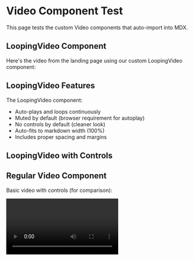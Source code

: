# Video Component Test

This page tests the custom Video components that auto-import into MDX.

## LoopingVideo Component

Here's the video from the landing page using our custom LoopingVideo component:

<LoopingVideo url="https://res.cloudinary.com/dfnq1g0fu/video/upload/v1750590301/j5y2p1kowvlmlufpdh1l.mp4" />

## LoopingVideo Features

The LoopingVideo component:
- Auto-plays and loops continuously
- Muted by default (browser requirement for autoplay)
- No controls by default (cleaner look)
- Auto-fits to markdown width (100%)
- Includes proper spacing and margins

## LoopingVideo with Controls

<LoopingVideo url="https://res.cloudinary.com/dfnq1g0fu/video/upload/v1750590301/j5y2p1kowvlmlufpdh1l.mp4" controls />

## Regular Video Component

Basic video with controls (for comparison):

<Video url="https://res.cloudinary.com/dfnq1g0fu/video/upload/v1750590301/j5y2p1kowvlmlufpdh1l.mp4" />

## FloatingVideo Component

<FloatingVideo url="https://res.cloudinary.com/dfnq1g0fu/video/upload/v1750590301/j5y2p1kowvlmlufpdh1l.mp4" float="right" />

The FloatingVideo component allows text to wrap around it. This video is floating to the right at 50% width. Lorem ipsum dolor sit amet, consectetur adipiscing elit. Sed do eiusmod tempor incididunt ut labore et dolore magna aliqua. Ut enim ad minim veniam, quis nostrud exercitation ullamco laboris nisi ut aliquip ex ea commodo consequat. Duis aute irure dolor in reprehenderit in voluptate velit esse cillum dolore eu fugiat nulla pariatur. Excepteur sint occaecat cupidatat non proident, sunt in culpa qui officia deserunt mollit anim id est laborum. This video floats to the left. Sed ut perspiciatis unde omnis iste natus error sit voluptatem accusantium doloremque laudantium, totam rem aperiam, eaque ipsa quae ab illo inventore veritatis et quasi architecto beatae vitae dicta sunt explicabo. Nemo enim ipsam voluptatem quia voluptas sit aspernatur aut odit aut fugit, sed quia consequuntur magni dolores eos qui ratione voluptatem sequi nesciunt.

<FloatingVideo url="https://res.cloudinary.com/dfnq1g0fu/video/upload/v1750590301/j5y2p1kowvlmlufpdh1l.mp4" float="left" />

This video floats to the left. Sed ut perspiciatis unde omnis iste natus error sit voluptatem accusantium doloremque laudantium, totam rem aperiam, eaque ipsa quae ab illo inventore veritatis et quasi architecto beatae vitae dicta sunt explicabo. Nemo enim ipsam voluptatem quia voluptas sit aspernatur aut odit aut fugit, sed quia consequuntur magni dolores eos qui ratione voluptatem sequi nesciunt.This video floats to the left. Sed ut perspiciatis unde omnis iste natus error sit voluptatem accusantium doloremque laudantium, totam rem aperiam, eaque ipsa quae ab illo inventore veritatis et quasi architecto beatae vitae dicta sunt explicabo. Nemo enim ipsam voluptatem quia voluptas sit aspernatur aut odit aut fugit, sed quia consequuntur magni dolores eos qui ratione voluptatem sequi nesciunt.

<div style={{clear: 'both'}}></div>

## InlineFloatingVideo Component

This paragraph contains an <InlineFloatingVideo url="https://res.cloudinary.com/dfnq1g0fu/video/upload/v1750590299/ckpvuqcw6vehom4mdkli.mp4" width="150px" float="right" /> inline floating video that allows text to wrap around it while maintaining normal line height. Lorem ipsum dolor sit amet, consectetur adipiscing elit, sed do eiusmod tempor incididunt ut labore et dolore magna aliqua. Ut enim ad minim veniam, quis nostrud exercitation ullamco laboris nisi ut aliquip ex ea commodo consequat. Duis aute irure dolor in reprehenderit in voluptate velit esse cillum dolore eu fugiat nulla pariatur.

Another paragraph with <InlineFloatingVideo url="https://res.cloudinary.com/dfnq1g0fu/video/upload/v1750590299/ckpvuqcw6vehom4mdkli.mp4" width="180px" float="left" /> a left-floating video. The text wraps around naturally while keeping its normal line spacing. Excepteur sint occaecat cupidatat non proident, sunt in culpa qui officia deserunt mollit anim id est laborum. Sed ut perspiciatis unde omnis iste natus error sit voluptatem accusantium doloremque laudantium.

## InlineVideo Component (for comparison)

This is a paragraph with an <InlineVideo url="https://res.cloudinary.com/dfnq1g0fu/video/upload/v1750590299/ckpvuqcw6vehom4mdkli.mp4" width="150px" /> inline video that flows with the text and doesn't break the paragraph structure. Lorem ipsum dolor sit amet, consectetur adipiscing elit, sed do eiusmod tempor incididunt ut labore et dolore magna aliqua.

Here's another paragraph with a larger <InlineVideo url="https://res.cloudinary.com/dfnq1g0fu/video/upload/v1750590299/ckpvuqcw6vehom4mdkli.mp4" width="200px" /> inline video in the middle of the text flow. Ut enim ad minim veniam, quis nostrud exercitation ullamco laboris nisi ut aliquip ex ea commodo consequat.

## How It Works

Video, LoopingVideo, FloatingVideo, and InlineVideo components are automatically available in all MDX files thanks to the `/src/theme/MDXComponents.tsx` file that extends the global MDX scope.